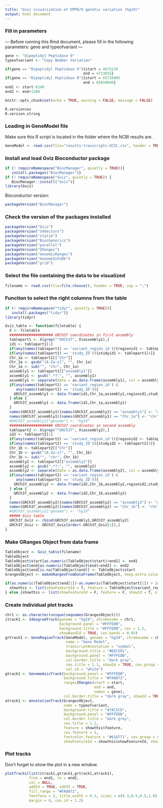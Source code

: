 ```yaml
---
title: "Gviz visualization of DPP8/9 genetic variation (hg19)"
output: html_document
---
```


### Fill in parameters

--- Before running this Rmd document, please fill in the following parameters: gene and typeofvariant ---

```r
gene <- "Dipeptidyl Peptidase 9"
typeofvariant <- "Copy Number Variation"

if(gene == "Dipeptidyl Peptidase 9"){start = 4675239
                                    end = 4723855}
if(gene == "Dipeptidyl Peptidase 8"){start = 65734805
                                    end = 65810040}
end1 <- start-6240
end2 <- end+1380
```

```r
knitr::opts_chunk$set(echo = TRUE, warning = FALSE, message = FALSE)
```

```r
R.version$os
R.version.string
```

### Loading in GeneModel file

Make sure this R script is located in the folder where the NCBI results are.

```r
GeneModel <- read.csv(file="results-transcripts-UCSC.csv", header = TRUE, sep=";")
```

### Install and load Gviz Bioconductor package

```r
if (! requireNamespace("BiocManager", quietly = TRUE)){
   install.packages("BiocManager")}
if (! requireNamespace("Gviz", quietly = TRUE)) {
   BiocManager::install("Gviz")}
library(Gviz)
```

Bioconductor version:

```r
packageVersion("BiocManager")
```

### Check the version of the packages installed

```r
packageVersion("Gviz")
packageVersion("S4Vectors")
packageVersion("stats4")
packageVersion("BiocGenerics")
packageVersion("parallel")
packageVersion("IRanges")
packageVersion("GenomicRanges")
packageVersion("GenomeInfoDb")
packageVersion("grid")
```

### Select the file containing the data to be visualized

```r
filename <- read.csv(file=file.choose(), header = TRUE, sep = ";")
```

### Function to select the right columns from the table 

```r
if (! requireNamespace("tidyr", quietly = TRUE)){
   install.packages("tidyr")}
library(tidyr)

Gviz_table <- function(filetable) {
  X <- filetable
  #################### GRCh37 coordinates in first assembly
  tablepart1 <- X[grep("^GRCh37", X$assembly1),]
  id1 <- tablepart1[1]
  if(any(names(tablepart1) == 'variant_region_id')){regionid1 <- tablepart1[2]}
  if(any(names(tablepart1) == 'study_ID')){studyid1 <- tablepart1[4]}
  Chr_1a <- tablepart1[["Chr"]]
  Chr_1a <- gsub("[A-Za-z]", "", Chr_1a)
  Chr_1a <- sub("", "chr", Chr_1a)
  assembly1 <- tablepart1[["assembly1"]]
  assembly1 <- gsub(".*?:", "", assembly1)
  assembly1 <- separate(data = as.data.frame(assembly1), col = assembly1, into = c("start", "end"), sep = "-")
  if(any(names(tablepart1) == 'variant_region_id') &
     any(names(tablepart1) == 'study_ID')){
    GRCh37_assembly1 <- data.frame(id1,Chr_1a,assembly1,regionid1,studyid1)
  } else {
    GRCh37_assembly1 <- data.frame(id1,Chr_1a,assembly1)
  }
  names(GRCh37_assembly1)[names(GRCh37_assembly1) == "assembly1"] <- "assembly"
  names(GRCh37_assembly1)[names(GRCh37_assembly1) == "Chr_1a"] <- "chr"
  #GRCh37_assembly1["genome"] <- "hg19"
  #################### GRCh37 coordinates in second assembly
  tablepart2 <- X[grep("^GRCh37", X$assembly2),]
  id2 <- tablepart2[1]
  if(any(names(tablepart2) == 'variant_region_id')){regionid2 <- tablepart2[2]}
  if(any(names(tablepart2) == 'study_ID')){studyid2 <- tablepart2[4]}
  Chr_1b <- tablepart2[["Chr"]]
  Chr_1b <- gsub("[A-Za-z]", "", Chr_1b)
  Chr_1b <- sub("", "chr", Chr_1b)
  assembly2 <- tablepart2[["assembly2"]]
  assembly2 <- gsub(".*?:", "", assembly2)
  assembly2 <- separate(data = as.data.frame(assembly2), col = assembly2, into = c("start", "end"), sep = "-")
  if(any(names(tablepart2) == 'variant_region_id') &
     any(names(tablepart2) == 'study_ID')){
    GRCh37_assembly2 <- data.frame(id2,Chr_1b,assembly2,regionid2,studyid2)
  } else {
    GRCh37_assembly2 <- data.frame(id2,Chr_1b,assembly2)
  }
  names(GRCh37_assembly2)[names(GRCh37_assembly2) == "assembly2"] <- "assembly"
  names(GRCh37_assembly2)[names(GRCh37_assembly2) == "Chr_1b"] <- "chr"
  #GRCh37_assembly2["genome"] <- "hg19"
  ##### Gviz table
  GRCh37_Gviz <- rbind(GRCh37_assembly1,GRCh37_assembly2)
  GRCh37_Gviz <- GRCh37_Gviz[order(-GRCh37_Gviz[1]),]
}
```

### Make GRanges Object from data frame

```r
TableObject <- Gviz_table(filename)
TableObject
TableObject$start[as.numeric(TableObject$start)<end1] <- end1
TableObject$end[as.numeric(TableObject$end)>end2] <- end2
TableObject$end[is.na(TableObject$end)] <- TableObject$start
GrangesObject <- makeGRangesFromDataFrame(TableObject, keep.extra.columns=TRUE)

if(as.numeric(TableObject$end[1])-as.numeric(TableObject$start[1]) > 100){
  showthis <- list(showFeatureId = T, feature = TableObject$variant_region_id, showId = F, stackHeight = 0.75)
} else {showthis <- list(showFeatureId = F, feature = F, showId = T, stackHeight = 0.4)} 
```

### Create individual plot tracks

```r
chr1 <- as.character(unique(seqnames(GrangesObject)))
itrack1 <- IdeogramTrack(genome = "hg19", chromosome = chr1,
                         background.panel = "#FFFEDB",
                         background.title = "#FFFEDB", cex = 1.2,
                         showBandId = TRUE, cex.bands = 0.85)
grtrack1 <- GeneRegionTrack(GeneModel, genome = "hg19", chromosome = chr1, 
                            name = "Gene Model",
                            transcriptAnnotation = "symbol",
                            background.title = "#EEC591",
                            background.panel = "#FFFEDB",
                            col.border.title = "dark gray",
                            cex.title = 1.1, showId = TRUE, cex.group = 0.9, 
                            col.id = "white")
gtrack1 <- GenomeAxisTrack(background.panel = "#FFFEDB",
                           background.title = "#FA8072",
                           range=IRanges(start = start,
                                         end = end,
                                         names = gene),
                           col.border.title = "dark gray", showId = TRUE, cex = 1.1)
atrack1 <- AnnotationTrack(GrangesObject,
                           name = typeofvariant,
                           background.title = "#7AC5CD",
                           background.panel = "#FFFEDB",
                           col.border.title = "dark gray",
                           cex.title = 1.1, 
                           feature = showthis$feature, 
                           cex.feature = 1,
                           fontcolor.feature = "#616771", cex.group = 0.9, showthis$stackHeight,
                           showFeatureId = showthis$showFeatureId, showId = showthis$showId)
```

### Plot tracks

Don't forget to show the plot in a new window.

```r
plotTracks(list(itrack1,gtrack1,grtrack1,atrack1),
           from = end1, to = end2, 
           col = NULL,
           add53 = TRUE, add35 = TRUE,
           fill.range = "#FA8072",
           fontface = 2, title.width = 0.3, sizes = c(0.3,0.5,0.5,1.9),
           margin = 0, cex.id = 1.2)
```